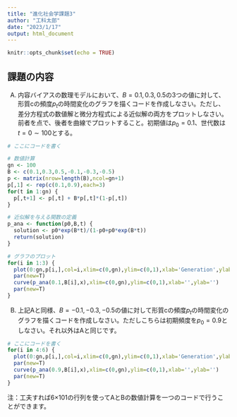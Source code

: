 ```yaml
---
title: "進化社会学課題3"
author: "工科太郎"
date: "2023/1/17"
output: html_document
---
```


```r
knitr::opts_chunk$set(echo = TRUE)
```

## 課題の内容

A) 内容バイアスの数理モデルにおいて、$B=0.1,0.3,0.5$の3つの値に対して、形質cの頻度$p_t$の時間変化のグラフを描くコードを作成しなさい。ただし、差分方程式の数値解と微分方程式による近似解の両方をプロットしなさい。前者を点で、後者を曲線でプロットすること。初期値は$p_0=0.1$、世代数は$t=0\sim 100$とする。

```r
# ここにコードを書く

# 数値計算
gn <- 100
B <- c(0.1,0.3,0.5,-0.1,-0.3,-0.5)
p <- matrix(nrow=length(B),ncol=gn+1)
p[,1] <- rep(c(0.1,0.9),each=3)
for(t in 1:gn) {
  p[,t+1] <- p[,t] + B*p[,t]*(1-p[,t])
}

# 近似解を与える関数の定義
p_ana <- function(p0,B,t) {
  solution <- p0*exp(B*t)/(1-p0+p0*exp(B*t))
  return(solution)
}

# グラフのプロット
for(i in 1:3) {
  plot(0:gn,p[i,],col=i,xlim=c(0,gn),ylim=c(0,1),xlab='Generation',ylab='Frequency')
  par(new=T)
  curve(p_ana(0.1,B[i],x),xlim=c(0,gn),ylim=c(0,1),xlab='',ylab='')
  par(new=T)
}

```

B) 上記Aと同様、$B=-0.1,-0.3,-0.5$の値に対して形質cの頻度$p_t$の時間変化のグラフを描くコードを作成しなさい。ただしこちらは初期頻度を$p_0=0.9$としなさい。それ以外はAと同じです。

```r
# ここにコードを書く
for(i in 4:6) {
  plot(0:gn,p[i,],col=i,xlim=c(0,gn),ylim=c(0,1),xlab='Generation',ylab='Frequency')
  par(new=T)
  curve(p_ana(0.9,B[i],x),xlim=c(0,gn),ylim=c(0,1),xlab='',ylab='')
  par(new=T)
}
```

注：工夫すれば6×101の行列を使ってAとBの数値計算を一つのコードで行うことができます。
